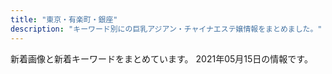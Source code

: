 ```yaml
---
title: "東京・有楽町・銀座"
description: "キーワード別にの巨乳アジアン・チャイナエステ嬢情報をまとめました。"
---
```


新着画像と新着キーワードをまとめています。
2021年05月15日の情報です。

<DmmAffiliateIns />
<KeywordTable
  shops={
    [
    {
        "keywords": {},
        "img_links": [],
        "name": "\u30e9\u30d5\u30a3\u30fc\u30eb",
        "station": "\u65b0\u65e5\u672c\u6a4b\u99c55\u756a\u51fa\u53e3",
        "url": "http://s-este.net/"
    },
    {
        "name": "Tiara-\u30c6\u30a4\u30a2\u30e9-",
        "station": "\u6771\u9280\u5ea7\u99c5A7\u51fa\u53e3",
        "img_links": [
            "https://est-tiara.info/staffPhoto/b20210304095845.jpg",
            "https://est-tiara.info/staffPhoto/b20201016083614.jpg",
            "https://est-tiara.info/staffPhoto/b20210304100121.jpg",
            "https://est-tiara.info/images/gallery/r6.jpg",
            "https://est-tiara.info/staffPhoto/s20210304095739.jpg",
            "https://est-tiara.info/js/sliderLine/slide_next.png",
            "https://est-tiara.info/images/gallery/r3.jpg",
            "https://est-tiara.info/staffPhoto/b20210304100038.jpg",
            "https://est-tiara.info/staffPhoto/b20201016083828.jpg",
            "https://est-tiara.info/staffPhoto/b20210304095623.jpg",
            "https://est-tiara.info/staffPhoto/s20210304095623.jpg",
            "https://est-tiara.info/uploadfiles/Image/campaignEstTiaraInfo.jpg",
            "https://est-tiara.info/staffPhoto/s20201016083614.jpg",
            "https://est-tiara.info/js/sliderLine/slide_prev.png",
            "https://est-tiara.info/images/mobile.png",
            "https://est-tiara.info/staffPhoto/s20210304100038.jpg",
            "https://est-tiara.info/images/gallery/r7.jpg",
            "https://est-tiara.info/images/gallery/r1.jpg",
            "https://est-tiara.info/images/gallery/r5.jpg",
            "https://est-tiara.info/staffPhoto/s20210304100121.jpg",
            "https://est-tiara.info/images/gallery/r8.jpg",
            "https://est-tiara.info/images/returnBtn.png",
            "https://est-tiara.info/images/gallery/r2.jpg",
            "https://est-tiara.info/staffPhoto/b20210304095739.jpg",
            "https://est-tiara.info/staffPhoto/s20201016083828.jpg",
            "https://est-tiara.info/staffPhoto/s20210304095845.jpg",
            "https://est-tiara.info/images/gallery/r4.jpg"
        ],
        "url": "https://est-tiara.info/",
        "keywords": {
            "C": 1,
            "D": 4,
            "87": 1,
            "E": 1,
            "89": 1
        }
    },
    {
        "url": "https://kayabacho-mensesthe.com/",
        "name": "Spa Ananda",
        "keywords": {
            "E": 4,
            "C": 10,
            "D": 12
        },
        "station": "\u8305\u5834\u753a\u99c52\u756a\u51fa\u53e3",
        "img_links": [
            "https://kayabacho-mensesthe.com/images/main3.jpg",
            "https://kayabacho-mensesthe.com/room/room-l7.jpg",
            "https://kayabacho-mensesthe.com/staff/urara-s1.jpg",
            "https://kayabacho-mensesthe.com/staff/ayaka-s1.jpg",
            "https://kayabacho-mensesthe.com/images/clear.png",
            "https://kayabacho-mensesthe.com/images/top3.jpg",
            "https://kayabacho-mensesthe.com/room/room-l1.jpg",
            "https://kayabacho-mensesthe.com/room/room-l2.jpg",
            "https://kayabacho-mensesthe.com/staff/misaki-s1.jpg",
            "https://kayabacho-mensesthe.com/room/room-l8.jpg",
            "https://kayabacho-mensesthe.com/icon/facebook.png",
            "https://kayabacho-mensesthe.com/wp/wp-content/uploads/2020/10/aki-s1-150x150.jpg",
            "https://kayabacho-mensesthe.com/staff/aoi-s1.jpg",
            "https://kayabacho-mensesthe.com/staff/emi-s1.jpg",
            "https://kayabacho-mensesthe.com/wp/wp-content/uploads/2019/12/IMG_8988.jpg",
            "https://kayabacho-mensesthe.com/wp/wp-content/uploads/2021/01/yuna.jpg",
            "https://kayabacho-mensesthe.com/room/room-l5.jpg",
            "https://kayabacho-mensesthe.com/icon/yelp.png",
            "https://kayabacho-mensesthe.com/icon/twitter.png",
            "https://kayabacho-mensesthe.com/staff/rin-s1.jpg",
            "https://kayabacho-mensesthe.com/images/mensesthe.jpg",
            "https://kayabacho-mensesthe.com/images/main1.jpg",
            "https://kayabacho-mensesthe.com/staff/yuna-s1.jpg",
            "https://kayabacho-mensesthe.com/link/mens-esthe.png",
            "https://kayabacho-mensesthe.com/images/top2.jpg",
            "https://kayabacho-mensesthe.com/icon/line.png",
            "https://kayabacho-mensesthe.com/wp/wp-content/uploads/2019/08/mimi.jpg",
            "https://kayabacho-mensesthe.com/images/footer-r.png",
            "https://kayabacho-mensesthe.com/staff/nao-s1.jpg",
            "https://kayabacho-mensesthe.com/staff/miyu-s1.jpg",
            "https://kayabacho-mensesthe.com/wp/wp-content/uploads/2020/11/urara3.jpg",
            "https://kayabacho-mensesthe.com/wp/wp-content/uploads/2020/08/ayaka-1.jpg",
            "https://kayabacho-mensesthe.com/images/flower.png",
            "https://kayabacho-mensesthe.com/wp/wp-content/uploads/2020/02/miyu.jpg",
            "https://kayabacho-mensesthe.com/images/main4.jpg",
            "https://kayabacho-mensesthe.com/images/main2.jpg",
            "https://kayabacho-mensesthe.com/staff/aki-s1.jpg",
            "https://kayabacho-mensesthe.com/images/top1.jpg",
            "https://kayabacho-mensesthe.com/images/footer-l.png",
            "https://kayabacho-mensesthe.com/room/room-l6.jpg",
            "https://kayabacho-mensesthe.com/wp/wp-content/uploads/2020/12/yuki.jpg",
            "https://kayabacho-mensesthe.com/wp/wp-content/uploads/2019/12/misaki.jpg",
            "https://kayabacho-mensesthe.com/wp/wp-content/uploads/2019/12/mitsuki.jpg",
            "https://kayabacho-mensesthe.com/staff/mimi-s1.jpg",
            "https://kayabacho-mensesthe.com/room/room-l3.jpg",
            "https://kayabacho-mensesthe.com/room/room-l4.jpg",
            "https://kayabacho-mensesthe.com/wp/wp-content/uploads/2019/12/emi.jpg",
            "https://kayabacho-mensesthe.com/wp/wp-content/uploads/2019/07/misaki.jpg"
        ]
    },
    {
        "station": "\u6771\u65e5\u672c\u6a4b\u99c5A2\u51fa\u53e3",
        "name": "Evergrace-\u30a8\u30d0\u30fc\u30b0\u30ec\u30fc\u30b9-",
        "url": "http://tokyo-relaxtime.asia/",
        "img_links": [
            "http://tokyo-relaxtime.asia/img/interior/corridor-1.jpg",
            "http://tokyo-relaxtime.asia/img/tw_mark.png",
            "http://tokyo-relaxtime.asia/img/slick/st-3.jpg",
            "http://tokyo-relaxtime.asia/img/cast/yuka-01.jpg",
            "http://tokyo-relaxtime.asia/img/cast/alice-01.jpg",
            "http://tokyo-relaxtime.asia/img/cast/alice-04.jpg",
            "http://tokyo-relaxtime.asia/img/cast/yuka-04.jpg",
            "http://tokyo-relaxtime.asia/img/interior/lobby-1.jpg",
            "http://tokyo-relaxtime.asia/img/cast/yuka-03.jpg",
            "http://tokyo-relaxtime.asia/img/slick/st-5.jpg",
            "http://tokyo-relaxtime.asia/img/slick/st-1.jpg",
            "http://tokyo-relaxtime.asia/img/cast/momo-01.jpg",
            "http://tokyo-relaxtime.asia/img/cast/ai-04.jpg",
            "http://tokyo-relaxtime.asia/img/cast/miki-03.jpg",
            "http://tokyo-relaxtime.asia/img/cast/momo-02.jpg",
            "http://tokyo-relaxtime.asia/img/slick/st-4.jpg",
            "http://tokyo-relaxtime.asia/img/cast/miki-04.jpg",
            "http://tokyo-relaxtime.asia/img/cast/yuka-02.jpg",
            "http://tokyo-relaxtime.asia/img/slick/st-6.jpg",
            "http://tokyo-relaxtime.asia/img/cast/miki-02.jpg",
            "http://tokyo-relaxtime.asia/img/cast/alice-03.jpg",
            "http://tokyo-relaxtime.asia/img/cast/momo-03.jpg",
            "http://tokyo-relaxtime.asia/img/cast/ai-03.jpg",
            "http://tokyo-relaxtime.asia/img/cast/momo-04.jpg",
            "http://tokyo-relaxtime.asia/img/cast/ai-02.jpg",
            "http://tokyo-relaxtime.asia/img/cast/alice-02.jpg",
            "http://tokyo-relaxtime.asia/img/cast/ai-01.jpg",
            "http://tokyo-relaxtime.asia/img/cast/miki-01.jpg"
        ],
        "keywords": {}
    },
    {
        "station": "\u6c34\u5929\u5bae\u524d\u99c56\u756a\u51fa\u53e3",
        "keywords": {},
        "img_links": [
            "http://e-berry.work/images/interior_t.jpg",
            "http://e-berry.work/sp/staff/nene.jpg",
            "http://e-berry.work/images/head.jpg",
            "http://e-berry.work/images/9.jpg",
            "http://e-berry.work/staff/rina.jpg",
            "http://e-berry.work/sp/images/staff_t.png",
            "http://e-berry.work/sp/images/ac1.jpg",
            "http://e-berry.work/sp/images/int1.png",
            "http://e-berry.work/images/b1.jpg",
            "http://e-berry.work/sp/images/newsb.png",
            "http://e-berry.work/sp/images/9.jpg",
            "http://e-berry.work/images/int1.jpg",
            "http://e-berry.work/sp/img/natumi1.jpg",
            "http://e-berry.work/sp/img/haruka1.jpg",
            "http://e-berry.work/images/newface.jpg",
            "http://e-berry.work/sp/images/sys3.png",
            "http://e-berry.work/sp/images/concept.jpg",
            "http://e-berry.work/sp/images/rec2.png",
            "http://e-berry.work/sp/images/head.jpg",
            "http://e-berry.work/sp/images/interior_t.png",
            "http://e-berry.work/sp/staff/yoko.jpg",
            "http://e-berry.work/sp/images/newface.png",
            "http://e-berry.work/img/rina1.jpg",
            "http://e-berry.work/sp/images/rec1.jpg",
            "http://e-berry.work/img/yoko1.jpg",
            "http://e-berry.work/img/ai1.jpg",
            "http://e-berry.work/sp/img/rina1.jpg",
            "http://e-berry.work/img/natumi1.jpg",
            "http://e-berry.work/images/sys3.jpg",
            "http://e-berry.work/sp/images/int2.png",
            "http://e-berry.work/sp/images/sys1.png",
            "http://e-berry.work/img/nene1.jpg",
            "http://e-berry.work/staff/yoko.jpg",
            "http://e-berry.work/staff/ayumi.jpg",
            "http://e-berry.work/images/news_t.jpg",
            "http://e-berry.work/sp/images/tel.png",
            "http://e-berry.work/images/newsb.png",
            "http://e-berry.work/sp/images/b1.jpg",
            "http://e-berry.work/images/sys2.jpg",
            "http://e-berry.work/sp/images/10.jpg",
            "http://e-berry.work/sp/img/aya1.jpg",
            "http://e-berry.work/sp/staff/moka.jpg",
            "http://e-berry.work/img/moka1.jpg",
            "http://e-berry.work/sp/staff/hikari.jpg",
            "http://e-berry.work/sp/images/news.png",
            "http://e-berry.work/sp/images/topgirl.png",
            "http://e-berry.work/sp/img/moka1.jpg",
            "http://e-berry.work/sp/img/nene1.jpg",
            "http://e-berry.work/img/haruka1.jpg",
            "http://e-berry.work/images/tgirl.jpg",
            "http://e-berry.work/sp/staff/haruka.jpg",
            "http://e-berry.work/staff/moka.jpg",
            "http://e-berry.work/images/concept.jpg",
            "http://e-berry.work/sp/images/b2.jpg",
            "http://e-berry.work/images/rec2.jpg",
            "http://e-berry.work/sp/images/footer.jpg",
            "http://e-berry.work/staff/hikari.jpg",
            "http://e-berry.work/img/aya1.jpg",
            "http://e-berry.work/images/int2.jpg",
            "http://e-berry.work/img/hikari1.jpg",
            "http://e-berry.work/images/staff_t.jpg",
            "http://e-berry.work/staff/haruka.jpg",
            "http://e-berry.work/images/rec1.jpg",
            "http://e-berry.work/sp/img/hikari1.jpg",
            "http://e-berry.work/staff/ai.jpg",
            "http://e-berry.work/sp/img/yoko1.jpg",
            "http://e-berry.work/images/b2.jpg",
            "http://e-berry.work/sp/staff/rina.jpg",
            "http://e-berry.work/sp/images/sys2.png",
            "http://e-berry.work/sp/staff/aya.jpg",
            "http://e-berry.work/sp/staff/ayumi.jpg",
            "http://e-berry.work/staff/aya.jpg",
            "http://e-berry.work/sp/img/ayumi1.jpg",
            "http://e-berry.work/sp/staff/ai.jpg",
            "http://e-berry.work/images/10.jpg",
            "http://e-berry.work/staff/natumi.jpg",
            "http://e-berry.work/sp/staff/natumi.jpg",
            "http://e-berry.work/staff/nene.jpg",
            "http://e-berry.work/images/ac1.jpg",
            "http://e-berry.work/images/sys1.jpg",
            "http://e-berry.work/images/sm.jpg",
            "http://e-berry.work/sp/img/ai1.jpg",
            "http://e-berry.work/img/ayumi1.jpg"
        ],
        "url": "http://e-berry.work/index.html",
        "name": "\u30a2\u30ed\u30de\u30a2\u30ea\u30a2"
    },
    {
        "keywords": {
            "D": 27,
            "86": 18,
            "87": 6,
            "88": 3,
            "C": 6,
            "85": 6
        },
        "img_links": [
            "http://www.hitomebore.esjp.info/files/011.jpg",
            "http://www.hitomebore.esjp.info/images/btn2.png",
            "http://www.hitomebore.esjp.info/files/009.jpg",
            "http://www.hitomebore.esjp.info/files/012.jpg",
            "http://www.hitomebore.esjp.info/images/m1.jpg",
            "http://www.hitomebore.esjp.info/images/m3.jpg",
            "http://www.hitomebore.esjp.info/files/010.jpg",
            "http://www.hitomebore.esjp.info/images/m2.jpg",
            "http://www.hitomebore.esjp.info/files/013.jpg",
            "http://www.hitomebore.esjp.info/files/015.jpg",
            "http://www.hitomebore.esjp.info/images/mainImg_sub.jpg",
            "http://www.hitomebore.esjp.info/files/016.jpg",
            "http://www.hitomebore.esjp.info/files/014.jpg",
            "http://www.hitomebore.esjp.info/images/m4.jpg",
            "http://www.hitomebore.esjp.info/files/007.jpg",
            "http://www.hitomebore.esjp.info/files/002.jpg",
            "http://www.hitomebore.esjp.info/images/mainImg2.jpg",
            "http://www.hitomebore.esjp.info/files/008.jpg"
        ],
        "url": "http://www.hitomebore.esjp.info/",
        "station": "\u65b0\u5bcc\u753a\u99c53\u756a\u51fa\u53e3",
        "name": "\u3072\u3068\u3081\u307c\u308c"
    },
    {
        "url": "http://www.comodo.relaxjp.info/",
        "keywords": {
            "90": 1,
            "D": 7,
            "87": 6,
            "C": 1,
            "85": 2,
            "E": 1,
            "88": 1
        },
        "station": "\u99ac\u55b0\u6a2a\u5c71\u99c5A2\u51fa\u53e3",
        "img_links": [
            "http://www.comodo.relaxjp.info/files/001-02.jpg",
            "http://www.comodo.relaxjp.info/images/top.png",
            "http://www.comodo.relaxjp.info/files/015-03.jpg",
            "http://www.comodo.relaxjp.info/files/002-03.jpg",
            "http://www.comodo.relaxjp.info/files/011-03.jpg",
            "http://www.comodo.relaxjp.info/files/010-03.jpg",
            "http://www.comodo.relaxjp.info/images/s_info.jpg",
            "http://www.comodo.relaxjp.info/files/015.jpg",
            "http://www.comodo.relaxjp.info/files/014-02.jpg",
            "http://www.comodo.relaxjp.info/files/013-03.jpg",
            "http://www.comodo.relaxjp.info/files/003-02.jpg",
            "http://www.comodo.relaxjp.info/files/012-02.jpg",
            "http://www.comodo.relaxjp.info/files/001.jpg",
            "http://www.comodo.relaxjp.info/files/014-03.jpg",
            "http://www.comodo.relaxjp.info/files/003-03.jpg",
            "http://www.comodo.relaxjp.info/files/002.jpg",
            "http://www.comodo.relaxjp.info/images/s_staff.jpg",
            "http://www.comodo.relaxjp.info/files/012.jpg",
            "http://www.comodo.relaxjp.info/files/010.jpg",
            "http://www.comodo.relaxjp.info/images/bj1.jpg",
            "http://www.comodo.relaxjp.info/images/hua.jpg",
            "http://www.comodo.relaxjp.info/files/003.jpg",
            "http://www.comodo.relaxjp.info/files/001-03.jpg",
            "http://www.comodo.relaxjp.info/files/013-02.jpg",
            "http://www.comodo.relaxjp.info/files/005-03.jpg",
            "http://www.comodo.relaxjp.info/files/010-02.jpg",
            "http://www.comodo.relaxjp.info/files/002-02.jpg",
            "http://www.comodo.relaxjp.info/images/bj3.jpg",
            "http://www.comodo.relaxjp.info/files/011-02.jpg",
            "http://www.comodo.relaxjp.info/files/014.jpg",
            "http://www.comodo.relaxjp.info/files/015-02.jpg",
            "http://www.comodo.relaxjp.info/files/005.jpg",
            "http://www.comodo.relaxjp.info/images/s_news.jpg",
            "http://www.comodo.relaxjp.info/files/012-03.jpg",
            "http://www.comodo.relaxjp.info/files/011.jpg",
            "http://www.comodo.relaxjp.info/files/013.jpg",
            "http://www.comodo.relaxjp.info/images/s_link.jpg",
            "http://www.comodo.relaxjp.info/files/005-02.jpg"
        ],
        "name": "COMODO -\u30b3\u30e2\u30c9-"
    },
    {
        "name": "COCOSIA",
        "station": "\u4eba\u5f62\u753a\u99c5A1\u51fa\u53e3",
        "img_links": [
            "http://cocosia-massage.work/sp/img/cam1.jpg",
            "http://cocosia-massage.work/img/st5.jpg",
            "http://cocosia-massage.work/sp/img/pc.jpg",
            "http://cocosia-massage.work/sp/img/rec.jpg",
            "http://cocosia-massage.work/sp/img/t-s.jpg",
            "http://cocosia-massage.work/img/r9.jpg",
            "http://cocosia-massage.work/img/sta2.jpg",
            "http://cocosia-massage.work/img/fla-2.jpg",
            "http://cocosia-massage.work/img/news.jpg",
            "http://cocosia-massage.work/img/st3.jpg",
            "http://cocosia-massage.work/sp/img/p-5.jpg",
            "http://cocosia-massage.work/img/xmas.png",
            "http://cocosia-massage.work/sp/img/p-4.jpg",
            "http://cocosia-massage.work/img/st4.jpg",
            "http://cocosia-massage.work/img/sta1.jpg",
            "http://cocosia-massage.work/sp/img/st5.jpg",
            "http://cocosia-massage.work/img/sta3.jpg",
            "http://cocosia-massage.work/img/st1.jpg",
            "http://cocosia-massage.work/sp/img/sys.jpg",
            "http://cocosia-massage.work/sp/img/botton.jpg",
            "http://cocosia-massage.work/sp/img/cam4.jpg",
            "http://cocosia-massage.work/img/nos.jpg",
            "http://cocosia-massage.work/sp/img/st3.jpg",
            "http://cocosia-massage.work/sp/img/cam3.jpg",
            "http://cocosia-massage.work/sp/img/st6.jpg",
            "http://cocosia-massage.work/img/conc.jpg",
            "http://cocosia-massage.work/img/sta5.jpg",
            "http://cocosia-massage.work/img/cncp.jpg",
            "http://cocosia-massage.work/img/st2.jpg",
            "http://cocosia-massage.work/sp/img/acc.jpg",
            "http://cocosia-massage.work/sp/img/p-6.jpg",
            "http://cocosia-massage.work/sp/img/t-r.jpg",
            "http://cocosia-massage.work/img/st6.jpg",
            "http://cocosia-massage.work/img/newf.jpg",
            "http://cocosia-massage.work/img/sta4.jpg",
            "http://cocosia-massage.work/sp/img/st2.jpg",
            "http://cocosia-massage.work/sp/img/st1.jpg",
            "http://cocosia-massage.work/sp/img/qr.jpg",
            "http://cocosia-massage.work/sp/img/p-3.jpg",
            "http://cocosia-massage.work/img/acc.jpg",
            "http://cocosia-massage.work/sp/img/st4.jpg",
            "http://cocosia-massage.work/sp/img/t-t.jpg",
            "http://cocosia-massage.work/img/fla-1.jpg",
            "http://cocosia-massage.work/img/sta6.jpg",
            "http://cocosia-massage.work/sp/img/t-t2.jpg",
            "http://cocosia-massage.work/img/head2.jpg",
            "http://cocosia-massage.work/sp/img/cam2.jpg",
            "http://cocosia-massage.work/sp/img/info.jpg"
        ],
        "url": "http://cocosia-massage.work/",
        "keywords": {
            "C": 22,
            "88": 5,
            "87": 2,
            "D": 8,
            "85": 16,
            "E": 2,
            "F": 5
        }
    },
    {
        "img_links": [
            "http://toukasui.jpn.mn/images/s_staff.png",
            "http://toukasui.jpn.mn/images/room3.jpg",
            "http://toukasui.jpn.mn/photos/sites/49/2019/07/2019070111270334.jpg",
            "http://toukasui.jpn.mn/photos/sites/49/2019/08/2019082510480041.jpg",
            "http://toukasui.jpn.mn/photos/sites/49/2019/06/2019061711394937.jpg",
            "http://toukasui.jpn.mn/images/news.jpg",
            "http://toukasui.jpn.mn/images/room1.jpg",
            "http://toukasui.jpn.mn/photos/sites/49/2019/02/2019020710305082.jpg",
            "http://toukasui.jpn.mn/images/pick.jpg",
            "http://toukasui.jpn.mn/photos/sites/49/2019/11/2019111002374421.jpg",
            "http://toukasui.jpn.mn/photos/sites/49/2021/04/2021041715313779.jpg",
            "http://toukasui.jpn.mn/photos/sites/49/2018/11/2018111701424587.jpg",
            "http://toukasui.jpn.mn/photos/sites/49/2019/03/2019030615101559.jpg",
            "http://toukasui.jpn.mn/photos/sites/49/2019/09/2019091616543823.jpg",
            "http://toukasui.jpn.mn/photos/sites/49/2019/02/2019021519245846.jpg",
            "http://toukasui.jpn.mn/images/face.jpg",
            "http://toukasui.jpn.mn/photos/sites/49/2019/08/2019081010463794.jpg",
            "http://toukasui.jpn.mn/photos/sites/49/2021/04/2021040817571791.jpg",
            "http://toukasui.jpn.mn/photos/sites/49/2018/12/2018121411170742.jpg",
            "http://toukasui.jpn.mn/images/room2.jpg",
            "http://toukasui.jpn.mn/images/mobile.jpg",
            "http://toukasui.jpn.mn/photos/sites/49/2018/11/2018110702420266.jpg",
            "http://toukasui.jpn.mn/photos/sites/49/2020/09/202009151644200.jpg",
            "http://toukasui.jpn.mn/images/top.jpg",
            "http://toukasui.jpn.mn/images/room4.jpg"
        ],
        "keywords": {
            "D": 10,
            "E": 4,
            "89": 1,
            "87": 3,
            "86": 7,
            "85": 3,
            "88": 1,
            "F": 1
        },
        "url": "http://toukasui.jpn.mn/",
        "station": "\u6771\u9280\u5ea7\u99c55\u756a\u51fa\u53e3",
        "name": "\u6843\u82b1\u6c34*\u3068\u3046\u304b\u3059\u3044"
    },
    {
        "name": "\u6975\u4e0a\u30e1\u30f3\u30ba\u30a2\u30ed\u30de\u65e5\u672c\u6a4b",
        "station": "\u8305\u5834\u753a\u99c510\u756a\u51fa\u53e3",
        "keywords": {},
        "url": "https://aroma.tyo.cm/",
        "img_links": []
    },
    {
        "keywords": {
            "85": 2,
            "E": 3,
            "89": 3,
            "C": 2
        },
        "name": "\u60a0",
        "station": "JR\u6771\u4eac\u99c5\u516b\u91cd\u6d32\u53e3",
        "url": "http://koikst.xyz/",
        "img_links": [
            "http://koikst.xyz/_src/20885809/www.cman.png",
            "http://koikst.xyz/_src/20886005/wechatimg35.jpg",
            "http://koikst.xyz/_src/51067435/wechatimg725.jpg",
            "http://koikst.xyz/_src/20886060/index_33.png",
            "http://koikst.xyz/_src/20886231/_dsf0770_pp.jpg",
            "http://koikst.xyz/_src/20886211/07958eda583eff2b24876adf03c0a434.jpg",
            "http://koikst.xyz/_src/20885845/up.png",
            "http://koikst.xyz/_src/20886062/index_35.png",
            "http://koikst.xyz/_src/51067437/wechatimg724.jpg",
            "http://koikst.xyz/_src/20886061/index_34.png",
            "http://koikst.xyz/_src/20886058/sign.png",
            "http://koikst.xyz/_src/20885811/up.png",
            "http://koikst.xyz/_src/20886019/up.png",
            "http://koikst.xyz/_src/20886103/up.png",
            "http://koikst.xyz/_src/20886300/media-20170919.jpg",
            "http://koikst.xyz/_src/20886007/_k3_6020.jpg",
            "http://koikst.xyz/_src/20886122/up.png",
            "http://koikst.xyz/_src/20886287/9c88380aa0315ec9292225a3223d62d9.jpg",
            "http://koikst.xyz/_src/20886148/therapist-ito.jpg",
            "http://koikst.xyz/_src/20886059/sign.png",
            "http://koikst.xyz/_src/20886233/906ab10dd05fdcaee1fa99bd6e5779ea.jpg",
            "http://koikst.xyz/_src/20885997/up.png",
            "http://koikst.xyz/_src/51067440/wechatimg723.jpg",
            "http://koikst.xyz/_src/20886006/wechatimg36.jpg",
            "http://koikst.xyz/_src/20885836/sign.jpg",
            "http://koikst.xyz/_src/20886303/07958eda583eff2b24876adf03c0a434.jpg",
            "http://koikst.xyz/_src/20886063/index_36.png",
            "http://koikst.xyz/_src/20886035/up.png",
            "http://sunflower.jp.net/5.jpg",
            "http://sunflower.jp.net/6.jpg",
            "http://koikst.xyz/_src/20886009/img_2917.jpg",
            "http://koikst.xyz/_src/20885828/up.png",
            "http://sunflower.jp.net/2.jpg",
            "http://koikst.xyz/_src/20886092/therapist-ito.jpg",
            "http://koikst.xyz/_src/20886308/t02200330_0640096013249885015.jpg",
            "http://koikst.xyz/_src/20886283/img20170527114635169213.png",
            "http://koikst.xyz/_src/20886235/t02200330_0640096013249885015.jpg",
            "http://koikst.xyz/_src/20886066/slider2.png",
            "http://koikst.xyz/_src/51067433/wechatimg726.jpg",
            "http://koikst.xyz/_src/20886229/_dsf0778_pp.jpg",
            "http://koikst.xyz/_src/20886065/index_38.png",
            "http://koikst.xyz/_src/20886064/index_37.png",
            "http://sunflower.jp.net/3.jpg",
            "http://koikst.xyz/_src/20886222/up.png",
            "http://sunflower.jp.net/1.jpg",
            "http://koikst.xyz/_src/20886305/therapist-ito.jpg",
            "http://koikst.xyz/_src/20886310/wechatimg405.jpg",
            "http://koikst.xyz/_src/20886008/_k3_6019.jpg",
            "http://koikst.xyz/_src/21089124/img20180325193504865361.png",
            "http://koikst.xyz/_src/20886010/img_3017.jpg",
            "http://koikst.xyz/_src/20991736/t02200330_0640096013249885015.jpg",
            "http://koikst.xyz/_src/20886111/_dsf0778_pp.jpg"
        ]
    },
    {
        "keywords": {
            "86": 13,
            "C": 2,
            "E": 1,
            "D": 10
        },
        "station": "\u99ac\u55b0\u6a2a\u5c71\u99c5A2\u51fa\u53e3",
        "name": "Miss.9\uff5e\u30df\u30b9.\u30ad\u30e5\u30a6\uff5e",
        "url": "http://esthe-aroma.com/",
        "img_links": [
            "http://esthe-aroma.com/images/cg02.jpg",
            "http://esthe-aroma.com/images/icon_top.png",
            "http://esthe-aroma.com/images/mainImg_sub.jpg",
            "http://esthe-aroma.com/images/cg04.jpg",
            "http://esthe-aroma.com/images/cg08.jpg",
            "http://esthe-aroma.com/images/cg06.jpg",
            "http://esthe-aroma.com/images/cg09.jpg",
            "http://esthe-aroma.com/images/cg11.jpg",
            "http://esthe-aroma.com/images/icon_concept.png",
            "http://esthe-aroma.com/images/photo02.jpg",
            "http://esthe-aroma.com/images/cg03.jpg",
            "http://esthe-aroma.com/images/icon_staff.png",
            "http://esthe-aroma.com/images/photo03.jpg",
            "http://esthe-aroma.com/images/photo01.jpg",
            "http://esthe-aroma.com/images/icon_tel.png",
            "http://esthe-aroma.com/images/cg07.jpg",
            "http://esthe-aroma.com/images/btn2.png",
            "http://esthe-aroma.com/images/cg01.jpg",
            "http://esthe-aroma.com/images/cg05.jpg",
            "http://esthe-aroma.com/images/qrc.jpg",
            "http://esthe-aroma.com/images/cg13.jpg",
            "http://esthe-aroma.com/images/cg10.jpg",
            "http://esthe-aroma.com/images/cg12.jpg",
            "http://esthe-aroma.com/images/end-info.png",
            "http://esthe-aroma.com/images/icon_info.png"
        ]
    },
    {
        "name": "Dream",
        "keywords": {
            "\u30bb\u30af\u30b7\u30fc": 3,
            "88": 1
        },
        "station": "\u4eba\u5f62\u753a\u99c5A1\u51fa\u53e3",
        "img_links": [
            "https://ningyocho-esthe.work/images/dream/staff/\u3042\u307f.jpg",
            "https://ningyocho-esthe.work/images/dream/common/gallery_07.png",
            "https://ningyocho-esthe.work/images/dream/common/header_phone_pc.png",
            "https://ningyocho-esthe.work/images/dream/common/gallery_09.png",
            "https://ningyocho-esthe.work/images/dream/staff/1.jpg",
            "https://ningyocho-esthe.work/images/dream/home/image_02.png",
            "https://ningyocho-esthe.work/images/dream/staff/imgapp_1.jpg",
            "https://ningyocho-esthe.work/images/dream/home/teaser.png",
            "https://ningyocho-esthe.work/images/dream/staff/13.jpg",
            "https://ningyocho-esthe.work/images/dream/staff/imgapp6.jpg",
            "https://ningyocho-esthe.work/images/dream/common/gallery_01.png",
            "https://ningyocho-esthe.work/images/dream/common/gallery_03.png",
            "https://ningyocho-esthe.work/images/dream/home/image_01.png",
            "https://ningyocho-esthe.work/images/dream/common/side_bnr_01.png",
            "https://ningyocho-esthe.work/images/dream/common/credit_03.png",
            "https://ningyocho-esthe.work/images/dream/staff/ni.jpeg",
            "https://ningyocho-esthe.work/images/dream/common/gallery_05.png",
            "https://ningyocho-esthe.work/images/dream/staff/3.jpg",
            "https://ningyocho-esthe.work/images/dream/common/gallery_04.png",
            "https://ningyocho-esthe.work/images/dream/common/header_info.png",
            "https://ningyocho-esthe.work/images/dream/common/gallery_06.png",
            "https://ningyocho-esthe.work/images/dream/common/gallery_08.png",
            "https://ningyocho-esthe.work/images/dream/common/credit_01.png",
            "https://ningyocho-esthe.work/images/dream/common/gallery_10.png",
            "https://ningyocho-esthe.work/images/dream/staff/2.jpg",
            "https://ningyocho-esthe.work/images/dream/common/credit_02.png",
            "https://ningyocho-esthe.work/images/dream/staff/\u30ca\u30ca.jpg",
            "https://ningyocho-esthe.work/images/dream/home/image_03.png",
            "https://ningyocho-esthe.work/images/dream/staff/imgapp_3.jpg",
            "https://ningyocho-esthe.work/images/dream/common/gallery_02.png",
            "https://ningyocho-esthe.work/images/dream/nvpuai2.jpeg",
            "https://ningyocho-esthe.work/images/dream/common/side_bnr_02.png"
        ],
        "url": "https://ningyocho-esthe.work/"
    },
    {
        "name": "Angela",
        "url": "http://www.kayabatyo-massage.work/",
        "keywords": {},
        "station": "\u8305\u5834\u753a\u99c511\u756a\u51fa\u53e3",
        "img_links": [
            "http://www.kayabatyo-massage.work/images/recruit/message_03.png",
            "http://www.kayabatyo-massage.work/images/recruit/point_04.png",
            "http://www.kayabatyo-massage.work/images/mainvisual_01_s.jpg",
            "http://www.kayabatyo-massage.work/images/recruit/point_07.png",
            "http://www.kayabatyo-massage.work/images/recruit/nagare_05.png",
            "http://www.kayabatyo-massage.work/images/recruit/point_08.png",
            "http://www.kayabatyo-massage.work/images/mainvisual_02_s.jpg",
            "http://www.kayabatyo-massage.work/images/icon_new.png",
            "http://www.kayabatyo-massage.work/images/mainvisual_02.jpg",
            "http://www.kayabatyo-massage.work/images/icon_ranking_02.png",
            "http://www.kayabatyo-massage.work/images/icon_ranking_03.png",
            "http://www.kayabatyo-massage.work/images/recruit/nagare_07.png",
            "http://www.kayabatyo-massage.work/images/trigger.jpg",
            "http://www.kayabatyo-massage.work/images/recruit/point_09.png",
            "http://www.kayabatyo-massage.work/images/recruit/nagare_01.jpg",
            "http://www.kayabatyo-massage.work/images/recruit/nagare_06.png",
            "http://www.kayabatyo-massage.work/images/recruit/nagare_02.jpg",
            "http://www.kayabatyo-massage.work/images/icon_ranking_01.png",
            "http://www.kayabatyo-massage.work/images/no_image.jpg",
            "http://www.kayabatyo-massage.work/images/recruit/nagare_03.jpg",
            "http://www.kayabatyo-massage.work/staff/hinata.jpg",
            "http://www.kayabatyo-massage.work/images/recruit/point_03.png",
            "http://www.kayabatyo-massage.work/images/recruit/req_03.jpg",
            "http://www.kayabatyo-massage.work/staff/nanami.jpg",
            "http://www.kayabatyo-massage.work/images/sw_tel.png",
            "http://www.kayabatyo-massage.work/images/head_therapist.jpg",
            "http://www.kayabatyo-massage.work/images/mainvisual_01.jpg",
            "http://www.kayabatyo-massage.work/staff/kaoru.jpg",
            "http://www.kayabatyo-massage.work/images/recruit/point_05.png",
            "http://www.kayabatyo-massage.work/images/recruit/sp_mainvisual.jpg",
            "http://www.kayabatyo-massage.work/images/sw_home.png",
            "http://www.kayabatyo-massage.work/images/recruit/point_06.png",
            "http://www.kayabatyo-massage.work/images/head_interior.jpg"
        ]
    },
    {
        "keywords": {
            "88": 6,
            "C": 14,
            "86": 4,
            "85": 10,
            "D": 6
        },
        "url": "http://yurarika.work/",
        "name": "\u3086\u3089\u308a\u9999",
        "img_links": [
            "http://yurarika.work/staff/mirai1.jpg",
            "http://yurarika.work/staff/mirai2.jpg",
            "http://yurarika.work/staff/mika2.jpg",
            "http://yurarika.work/staff/mika1.jpg",
            "http://yurarika.work/staff/aya2.jpg",
            "http://yurarika.work/staff/aya1.jpg",
            "http://yurarika.work/staff/mika.jpg",
            "http://yurarika.work/staff/mirai.jpg",
            "http://yurarika.work/img/all/loader.png",
            "http://yurarika.work/staff/rara.jpg",
            "http://yurarika.work/staff/rara1.jpg",
            "http://yurarika.work/staff/rara2.jpg",
            "http://yurarika.work/staff/aya.jpg"
        ],
        "station": "\u6c34\u5929\u5bae\u524d\u99c58\u756a\u51fa\u53e3"
    },
    {
        "keywords": {
            "86": 4,
            "F": 2,
            "C": 30
        },
        "img_links": [
            "https://melodyspa.tokyo/images/st/mina.jpg",
            "https://melodyspa.tokyo/images/st/miho.jpg",
            "https://melodyspa.tokyo/images/st/yuna1.jpg",
            "https://melodyspa.tokyo/images/share/pagetop.png",
            "https://melodyspa.tokyo/images/st/mina2.jpg",
            "https://melodyspa.tokyo/images/st/ringo.jpg",
            "https://melodyspa.tokyo/images/st/rara2.jpg",
            "https://melodyspa.tokyo/images/st/yuri.jpg",
            "https://melodyspa.tokyo/images/st/yuna.jpg",
            "https://melodyspa.tokyo/images/st/yuna2.jpg",
            "https://melodyspa.tokyo/images/topimage/topimage.jpg",
            "https://melodyspa.tokyo/images/st/you.jpg",
            "https://melodyspa.tokyo/images/st/you2.jpg",
            "https://melodyspa.tokyo/images/st/risa.jpg",
            "https://melodyspa.tokyo/images/st/you3.jpg"
        ],
        "url": "https://melodyspa.tokyo/",
        "name": "Melody Spa -\u30e1\u30ed\u30c7\u30a3 \u30b9\u30d1-",
        "station": "JR\u65b0\u65e5\u672c\u6a4b\u99c56\u756a\u51fa\u53e3"
    },
    {
        "url": "http://yume-sato.blue/",
        "keywords": {},
        "img_links": [
            "http://yume-sato.blue/uploads//sites/18/2021/04/1.jpg",
            "http://yume-sato.blue/uploads//sites/18/2020/09/g2-150x150.jpg",
            "http://yume-sato.blue/uploads//sites/18/2020/09/top1-1.jpg",
            "http://yume-sato.blue/uploads//sites/18/2020/09/g4-150x150.jpg",
            "http://yume-sato.blue/uploads//sites/18/2020/09/pick.jpg",
            "http://yume-sato.blue/uploads//sites/18/2020/09/top.jpg",
            "http://yume-sato.blue/uploads//sites/18/2020/09/g6.jpg",
            "http://yume-sato.blue/uploads//sites/18/2020/09/g1.jpg",
            "http://yume-sato.blue/uploads//sites/18/2020/09/g1-150x150.jpg",
            "http://yume-sato.blue/uploads//sites/18/2020/09/g6-150x150.jpg",
            "http://yume-sato.blue/uploads//sites/18/2020/10/g2.jpg",
            "http://yume-sato.blue/uploads//sites/18/2020/09/g3.jpg",
            "http://yume-sato.blue/uploads//sites/18/2020/09/g4.jpg",
            "http://yume-sato.blue/uploads//sites/18/2020/09/s_staff.png",
            "http://yume-sato.blue/uploads//sites/18/2020/12/gg-150x150.jpg",
            "http://yume-sato.blue/uploads//sites/18/2020/09/g5.jpg",
            "http://yume-sato.blue/uploads//sites/18/2020/12/gg.jpg",
            "http://yume-sato.blue/uploads//sites/18/2021/04/1-225x300.jpg",
            "http://yume-sato.blue/uploads//sites/18/2020/09/g5-150x150.jpg",
            "http://yume-sato.blue/uploads//sites/18/2020/09/news.jpg",
            "http://yume-sato.blue/uploads//sites/18/2020/09/g3-150x150.jpg",
            "http://yume-sato.blue/uploads//sites/18/2020/09/mobile-1.jpg",
            "http://yume-sato.blue/uploads//sites/18/2020/09/g2.jpg"
        ],
        "station": "\u4eba\u5f62\u753a\u99c5A6",
        "name": "\u5922\u306e\u90f7"
    },
    {
        "url": "http://f-relaxe.net",
        "keywords": {
            "85": 3,
            "E": 3,
            "G": 1,
            "93": 1,
            "83": 1,
            "91": 1,
            "C": 3,
            "89": 1,
            "90": 1,
            "87": 1,
            "D": 2,
            "86": 1
        },
        "name": "For you",
        "img_links": [
            "http://f-relaxe.net/images/index_16.jpg",
            "http://f-relaxe.net/images/index_18.jpg",
            "http://f-relaxe.net/girl/02.jpg",
            "http://f-relaxe.net/girl/010.jpg",
            "http://f-relaxe.net/images/info.jpg",
            "http://f-relaxe.net/images/index_07.jpg",
            "http://f-relaxe.net/girl/011a.jpg",
            "http://f-relaxe.net/images/index_12.jpg",
            "http://f-relaxe.net/girl/08a.jpg",
            "http://f-relaxe.net/girl/017.jpg",
            "http://f-relaxe.net/girl/010a.jpg",
            "http://f-relaxe.net/images/sub_12.jpg",
            "http://f-relaxe.net/girl/07.jpg",
            "http://f-relaxe.net/images/01.jpg",
            "http://f-relaxe.net/images/index_08.jpg",
            "http://f-relaxe.net/girl/07a.jpg",
            "http://f-relaxe.net/images/index_05.jpg",
            "http://f-relaxe.net/images/index_10.jpg",
            "http://f-relaxe.net/images/staff_11.jpg",
            "http://f-relaxe.net/images/index_119.jpg",
            "http://f-relaxe.net/images/index_13.jpg",
            "http://f-relaxe.net/images/02.jpg",
            "http://f-relaxe.net/images/index_09.jpg",
            "http://f-relaxe.net/girl/012.jpg",
            "http://f-relaxe.net/images/sub_10.jpg",
            "http://f-relaxe.net/images/rec_11.jpg",
            "http://f-relaxe.net/girl/013.jpg",
            "http://f-relaxe.net/images/sub_15.jpg",
            "http://f-relaxe.net/images/index_01.jpg",
            "http://f-relaxe.net/girl/012a.jpg",
            "http://f-relaxe.net/images/index_03.jpg",
            "http://f-relaxe.net/images/index_17.jpg",
            "http://f-relaxe.net/girl/09a.jpg",
            "http://f-relaxe.net/images/index_04.jpg",
            "http://f-relaxe.net/images/rec.jpg",
            "http://f-relaxe.net/images/info_11.jpg",
            "http://f-relaxe.net/girl/011.jpg",
            "http://f-relaxe.net/images/index_14.jpg",
            "http://f-relaxe.net/girl/08.jpg",
            "http://f-relaxe.net/images/line.jpg",
            "http://f-relaxe.net/girl/09.jpg",
            "http://f-relaxe.net/girl/04.jpg",
            "http://f-relaxe.net/girl/00.jpg",
            "http://f-relaxe.net/girl/02a.jpg",
            "http://f-relaxe.net/images/index_06.jpg",
            "http://f-relaxe.net/girl/013a.jpg",
            "http://f-relaxe.net/images/03.jpg",
            "http://f-relaxe.net/girl/024.jpg"
        ],
        "station": "JR\u6771\u4eac\u99c5\u516b\u91cd\u6d32\u5317\u53e3"
    },
    {
        "name": "PRIME\u30fb\u30d7\u30e9\u30a4\u30e0",
        "station": "\u99ac\u55b0\u753a\u99c51\u756a\u51fa\u53e3",
        "img_links": [
            "http://prime-relax.work/img/st4.jpg",
            "http://prime-relax.work/img/IMG_1709.jpg",
            "http://prime-relax.work/img/link10033.jpg",
            "http://prime-relax.work/sp/img/t-a.jpg",
            "http://prime-relax.work/sp/img/p-9.jpg",
            "http://prime-relax.work/img/st8.jpg",
            "http://prime-relax.work/img/st013.jpg",
            "http://prime-relax.work/img/st04.jpg",
            "http://prime-relax.work/sp/img/sta14.jpg",
            "http://prime-relax.work/sp/img/p-7.jpg",
            "http://prime-relax.work/img/st11.jpg",
            "http://prime-relax.work/img/mo.png",
            "http://prime-relax.work/sp/img/info.jpg",
            "http://prime-relax.work/img/st12.jpg",
            "http://prime-relax.work/img/head.jpg",
            "http://prime-relax.work/img/IMG_1667.jpg",
            "http://prime-relax.work/img/sta5.jpg",
            "http://prime-relax.work/sp/img/add2.jpg",
            "http://prime-relax.work/sp/img/t-t.jpg",
            "http://prime-relax.work/sp/img/add3.jpg",
            "http://prime-relax.work/img/st014.jpg",
            "http://prime-relax.work/sp/img/sta12.jpg",
            "http://prime-relax.work/img/sta12.jpg",
            "http://prime-relax.work/sp/img/sta13.jpg",
            "http://prime-relax.work/img/link20067.jpg",
            "http://prime-relax.work/sp/img/sys.jpg",
            "http://prime-relax.work/img/IMG_1699.jpg",
            "http://prime-relax.work/img/sta13.jpg",
            "http://prime-relax.work/img/st7.jpg",
            "http://prime-relax.work/sp/img/tit.jpg",
            "http://prime-relax.work/sp/img/time.jpg",
            "http://prime-relax.work/sp/img/sta4.jpg",
            "http://prime-relax.work/sp/img/pic.jpg",
            "http://prime-relax.work/sp/img/add.jpg",
            "http://prime-relax.work/img/sta4.jpg",
            "http://prime-relax.work/sp/img/t-s.jpg",
            "http://prime-relax.work/img/st08.jpg",
            "http://prime-relax.work/img/eve.jpg",
            "http://prime-relax.work/sp/img/p-8.jpg",
            "http://prime-relax.work/img/sta14.jpg",
            "http://prime-relax.work/img/sta11.jpg",
            "http://prime-relax.work/img/st07.jpg",
            "http://prime-relax.work/img/sys.jpg",
            "http://prime-relax.work/img/link-.jpg",
            "http://prime-relax.work/img/st13.jpg",
            "http://prime-relax.work/img/sta7.jpg",
            "http://prime-relax.work/sp/img/sta5.jpg",
            "http://prime-relax.work/sp/img/sta11.jpg",
            "http://prime-relax.work/sp/img/sta7.jpg",
            "http://prime-relax.work/img/sta8.jpg",
            "http://prime-relax.work/sp/img/botton.jpg",
            "http://prime-relax.work/sp/img/pc.jpg",
            "http://prime-relax.work/img/body-.jpg",
            "http://prime-relax.work/sp/img/sta8.jpg",
            "http://prime-relax.work/img/st5.jpg",
            "http://prime-relax.work/img/IMG_1675.jpg",
            "http://prime-relax.work/sp/img/tel.jpg",
            "http://prime-relax.work/img/bottom-.png",
            "http://prime-relax.work/img/bottom.png",
            "http://prime-relax.work/img/link300100.jpg",
            "http://prime-relax.work/img/st9.jpg",
            "http://prime-relax.work/img/st14.jpg",
            "http://prime-relax.work/sp/img/cam.jpg",
            "http://prime-relax.work/sp/img/t-o.jpg",
            "http://prime-relax.work/sp/img/t-r.jpg",
            "http://prime-relax.work/img/sta9.jpg",
            "http://prime-relax.work/sp/img/sta9.jpg"
        ],
        "url": "http://prime-relax.work/",
        "keywords": {
            "86": 7,
            "82": 1,
            "88": 1,
            "D": 10,
            "87": 4,
            "C": 7,
            "E": 1,
            "84": 5
        }
    },
    {
        "url": "http://xn--vckg5a5c7c8c1czd.in.net/",
        "img_links": [
            "http://xn--vckg5a5c7c8c1czd.in.net/images/an_2_04.jpg",
            "http://xn--vckg5a5c7c8c1czd.in.net/images/slider/slide3s.jpg",
            "http://xn--vckg5a5c7c8c1czd.in.net/images/staff_images/cg14.jpg",
            "http://xn--vckg5a5c7c8c1czd.in.net/images/an_2_05.jpg",
            "http://xn--vckg5a5c7c8c1czd.in.net/images/staff_images/cg2.jpg",
            "http://xn--vckg5a5c7c8c1czd.in.net/images/staff_images/top_small_5.jpg",
            "http://xn--vckg5a5c7c8c1czd.in.net/images/staff_images/top_small_2.jpg",
            "http://xn--vckg5a5c7c8c1czd.in.net/images/staff_images/cg1.jpg",
            "http://xn--vckg5a5c7c8c1czd.in.net/images/an_1_04.jpg",
            "http://xn--vckg5a5c7c8c1czd.in.net/images/an_2_02.jpg",
            "http://xn--vckg5a5c7c8c1czd.in.net/images/staff_images/cg17.jpg",
            "http://xn--vckg5a5c7c8c1czd.in.net/images/index_01.jpg",
            "http://xn--vckg5a5c7c8c1czd.in.net/images/an_1_03.jpg",
            "http://xn--vckg5a5c7c8c1czd.in.net/images/staff_images/top_small_16.jpg",
            "http://xn--vckg5a5c7c8c1czd.in.net/images/staff_images/cg16.jpg",
            "http://xn--vckg5a5c7c8c1czd.in.net/images/an_1_06.jpg",
            "http://xn--vckg5a5c7c8c1czd.in.net/images/QRcode.jpg",
            "http://xn--vckg5a5c7c8c1czd.in.net/images/no.png",
            "http://xn--vckg5a5c7c8c1czd.in.net/images/slider/slide3.jpg",
            "http://xn--vckg5a5c7c8c1czd.in.net/images/slider/slide1.jpg",
            "http://xn--vckg5a5c7c8c1czd.in.net/images/staff_images/top_small_17.jpg",
            "http://xn--vckg5a5c7c8c1czd.in.net/images/an_2_06.jpg",
            "http://xn--vckg5a5c7c8c1czd.in.net/images/slider/slide1s.jpg",
            "http://xn--vckg5a5c7c8c1czd.in.net/images/staff_images/top_small_14.jpg",
            "http://xn--vckg5a5c7c8c1czd.in.net/images/an_2_07.jpg",
            "http://xn--vckg5a5c7c8c1czd.in.net/images/staff_images/cg5.jpg",
            "http://xn--vckg5a5c7c8c1czd.in.net/images/an_2_03.jpg",
            "http://xn--vckg5a5c7c8c1czd.in.net/images/slider/slide2s.jpg",
            "http://xn--vckg5a5c7c8c1czd.in.net/images/slider/slide2.jpg",
            "http://xn--vckg5a5c7c8c1czd.in.net/images/an_1_07.jpg",
            "http://xn--vckg5a5c7c8c1czd.in.net/images/staff_images/top_small_1.jpg",
            "http://xn--vckg5a5c7c8c1czd.in.net/images/an_1_02.jpg"
        ],
        "station": "\u65b0\u5bcc\u753a\u99c5",
        "keywords": {
            "E": 4,
            "D": 20,
            "86": 24
        },
        "name": "\u7652\u3057\u306e\u6d77"
    },
    {
        "name": "Angel Love",
        "url": "https://angel-love.tyo.cm/",
        "keywords": {
            "83": 5,
            "C": 5,
            "87": 5,
            "86": 10,
            "D": 15
        },
        "img_links": [
            "https://angel-love.tyo.cm/images/news_bj1.jpg",
            "https://angel-love.tyo.cm/images/mobile.jpg",
            "https://angel-love.tyo.cm/photos/sites/27/2021/05/2021051405262130.jpg",
            "https://angel-love.tyo.cm/images/s1.jpg",
            "https://angel-love.tyo.cm/images/s_staff.png",
            "https://angel-love.tyo.cm/images/news_bj3.jpg",
            "https://angel-love.tyo.cm/images/room1.jpg",
            "https://angel-love.tyo.cm/images/room2.jpg",
            "https://angel-love.tyo.cm/images/info.jpg",
            "https://angel-love.tyo.cm/images/s3.jpg",
            "https://angel-love.tyo.cm/images/room4.jpg",
            "https://angel-love.tyo.cm/photos/sites/27/2021/05/202105140525172.jpg",
            "https://angel-love.tyo.cm/images/top.jpg",
            "https://angel-love.tyo.cm/images/s_news.jpg",
            "https://angel-love.tyo.cm/photos/sites/27/2021/05/2021051405281627.jpg",
            "https://angel-love.tyo.cm/photos/sites/27/2021/05/2021051405270947.jpg",
            "https://angel-love.tyo.cm/images/room3.jpg"
        ],
        "station": "\u9280\u5ea7\u99c5A5\u51fa\u53e3"
    },
    {
        "name": "Sweet",
        "keywords": {
            "C": 3,
            "D": 6,
            "E": 6,
            "88": 3,
            "85": 3,
            "86": 6,
            "89": 3
        },
        "station": "\u8305\u5834\u753a\u99c53\u756a\u51fa\u53e3",
        "url": "http://sweet-massage.work/",
        "img_links": [
            "http://sweet-massage.work/img/m1.png",
            "http://sweet-massage.work/sp/img/t-a.jpg",
            "http://sweet-massage.work/img/st3.jpg",
            "http://sweet-massage.work/sp/img/time.jpg",
            "http://sweet-massage.work/sp/img/tit.jpg",
            "http://sweet-massage.work/sp/img/st04.jpg",
            "http://sweet-massage.work/sp/img/pic.jpg",
            "http://sweet-massage.work/sp/img/t-o.jpg",
            "http://sweet-massage.work/sp/img/st2.jpg",
            "http://sweet-massage.work/sp/img/add2.jpg",
            "http://sweet-massage.work/sp/img/s3.jpg",
            "http://sweet-massage.work/sp/img/st02.jpg",
            "http://sweet-massage.work/sp/img/s2.jpg",
            "http://sweet-massage.work/img/sta2.jpg",
            "http://sweet-massage.work/sp/img/st005.jpg",
            "http://sweet-massage.work/sp/img/st3.jpg",
            "http://sweet-massage.work/img/st4.jpg",
            "http://sweet-massage.work/sp/img/botton.jpg",
            "http://sweet-massage.work/sp/img/st03.jpg",
            "http://sweet-massage.work/img/sta3.jpg",
            "http://sweet-massage.work/sp/img/t-t.jpg",
            "http://sweet-massage.work/img/s5.jpg",
            "http://sweet-massage.work/img/st01.jpg",
            "http://sweet-massage.work/img/s3.jpg",
            "http://sweet-massage.work/img/nos.jpg",
            "http://sweet-massage.work/img/s4.jpg",
            "http://sweet-massage.work/img/s1.jpg",
            "http://sweet-massage.work/sp/img/add.jpg",
            "http://sweet-massage.work/sp/img/sys.jpg",
            "http://sweet-massage.work/sp/img/st4.jpg",
            "http://sweet-massage.work/img/st005.jpg",
            "http://sweet-massage.work/img/sta4.jpg",
            "http://sweet-massage.work/img/st5.jpg",
            "http://sweet-massage.work/img/sta5.jpg",
            "http://sweet-massage.work/img/s2.jpg",
            "http://sweet-massage.work/img/mobile-1.png",
            "http://sweet-massage.work/img/st2.jpg",
            "http://sweet-massage.work/sp/img/s5.jpg",
            "http://sweet-massage.work/sp/img/tel.jpg",
            "http://sweet-massage.work/img/st03.jpg",
            "http://sweet-massage.work/img/st04.jpg",
            "http://sweet-massage.work/sp/img/st1.jpg",
            "http://sweet-massage.work/sp/img/st5.jpg",
            "http://sweet-massage.work/sp/img/pc.jpg",
            "http://sweet-massage.work/img/st1.jpg",
            "http://sweet-massage.work/sp/img/t-s.jpg",
            "http://sweet-massage.work/sp/img/info.jpg",
            "http://sweet-massage.work/sp/img/st05.jpg",
            "http://sweet-massage.work/img/st05.jpg",
            "http://sweet-massage.work/sp/img/st01.jpg",
            "http://sweet-massage.work/sp/img/t-r.jpg",
            "http://sweet-massage.work/img/st02.jpg",
            "http://sweet-massage.work/img/sta1.jpg",
            "http://sweet-massage.work/sp/img/s4.jpg",
            "http://sweet-massage.work/img/foot-body.jpg"
        ]
    },
    {
        "url": "http://sakura.relaxnabi.com/",
        "keywords": {
            "C": 4,
            "87": 2,
            "D": 3,
            "89": 3
        },
        "name": "\u685c\uff5e\u3055\u304f\u3089\uff5e",
        "station": "\u8305\u5834\u753a\u99c51\u756a\u51fa\u53e3",
        "img_links": [
            "http://sakura.relaxnabi.com/css/nav/nav-006.png",
            "http://sakura.relaxnabi.com/css/staff/staff17.jpg",
            "http://sakura.relaxnabi.com/css/nav/nav-004.png",
            "http://sakura.relaxnabi.com/css/nav/nav-005.png",
            "http://sakura.relaxnabi.com/css/topleft01.png",
            "http://sakura.relaxnabi.com/css/staff/staff13.jpg",
            "http://sakura.relaxnabi.com/css/topright02.jpg",
            "http://sakura.relaxnabi.com/css/staff/staff17-b.jpg",
            "http://sakura.relaxnabi.com/css/staff/staff14a.jpg",
            "http://sakura.relaxnabi.com/css/staff/staff02.jpg",
            "http://sakura.relaxnabi.com/css/nav/nav-001.png",
            "http://sakura.relaxnabi.com/css/nav/nav-003.png",
            "http://sakura.relaxnabi.com/css/nav/nav-002.png",
            "http://sakura.relaxnabi.com/css/staff/staff06.jpg",
            "http://sakura.relaxnabi.com/css/staff/staff04.jpg",
            "http://sakura.relaxnabi.com/css/tel03.png",
            "http://sakura.relaxnabi.com/css/topleft02.png",
            "http://sakura.relaxnabi.com/css/cam01.png"
        ]
    },
    {
        "url": "http://arm-heal.com/",
        "img_links": [
            "http://arm-heal.com/pic/topimg3.png",
            "http://arm-heal.com/img/ttl_mobile.png",
            "http://arm-heal.com/pic/head.jpg",
            "http://arm-heal.com/i/files/homeimg.jpg",
            "http://arm-heal.com/pic/topimg4.png",
            "http://arm-heal.com/staff/yuki/01.jpg",
            "http://arm-heal.com/staff/miya/01.jpg",
            "http://arm-heal.com/img/ttl_staff.jpg",
            "http://arm-heal.com/staff/yuuyuu/01mb.jpg",
            "http://arm-heal.com/staff/aya/01mb.jpg",
            "http://arm-heal.com/staff/hikari/01.jpg",
            "http://arm-heal.com/staff/miya/01mb.jpg",
            "http://arm-heal.com/pic/topimg5.png",
            "http://arm-heal.com/staff/hikari/01mb.jpg",
            "http://arm-heal.com/img/ttl_rec.png",
            "http://arm-heal.com/pic/topimg1.png",
            "http://arm-heal.com/staff/miki/01.jpg",
            "http://arm-heal.com/staff/miki/01mb.jpg",
            "http://arm-heal.com/staff/aya/01.jpg",
            "http://arm-heal.com/img/corona.png",
            "http://arm-heal.com/staff/yuuyuu/01.jpg",
            "http://arm-heal.com/staff/yuki/01mb.jpg",
            "http://arm-heal.com/img/att.png",
            "http://arm-heal.com/pic/topimg2.png"
        ],
        "name": "\u7d05\u8449",
        "keywords": {
            "C": 15
        },
        "station": "\u516b\u4e01\u5800\u99c5A5\u53e3"
    },
    {
        "keywords": {
            "81": 3,
            "\u80f8": 2,
            "F": 6,
            "89": 21,
            "D": 30,
            "E": 13,
            "84": 3,
            "C": 12,
            "82": 3,
            "86": 6,
            "\u30bb\u30af\u30b7\u30fc": 1,
            "G": 6,
            "87": 12,
            "85": 6,
            "88": 21
        },
        "station": "\u5c0f\u4f1d\u99ac\u753a\u99c53\u756a\u51fa\u53e3",
        "img_links": [
            "http://luna-shine.info/uploads/lunashine/2019/04/tel.jpg",
            "http://luna-shine.info/uploads/lunashine/2019/03/e5beaee4bfa1e59bbee78987_201903141535171.jpg",
            "http://luna-shine.info/uploads/lunashine/images/no-photo.jpg",
            "http://luna-shine.info/uploads/lunashine/2016/12/img_4240.jpg",
            "http://luna-shine.info/uploads/lunashine/2016/11/31.jpg",
            "http://luna-shine.info/uploads/lunashine/2014/06/9c1b42356edc1bb51d040e0a1783fa97.png",
            "http://luna-shine.info/uploads/lunashine/2015/04/1111_e589afe69cac.jpg",
            "http://luna-shine.info/uploads/lunashine/2019/12/e5beaee4bfa1e59bbee78987_201912071546181.jpg",
            "http://luna-shine.info/uploads/lunashine/2013/01/room-9.jpg",
            "http://luna-shine.info/uploads/lunashine/2019/03/e5beaee4bfa1e59bbee78987_201903161627476.jpg",
            "http://luna-shine.info/uploads/lunashine/2013/05/p1020464_e589afe69cac.jpg",
            "http://luna-shine.info/uploads/lunashine/2019/05/e5beaee4bfa1e59bbee78987_201905171313091.jpg",
            "http://luna-shine.info/uploads/lunashine/images/rq01.jpg",
            "http://luna-shine.info/uploads/lunashine/2013/01/room-11.jpg",
            "http://luna-shine.info/uploads/lunashine/2015/03/11111.jpg",
            "http://luna-shine.info/uploads/lunashine/2013/10/e38182e38286e381bf3_e589afe69cac.jpg",
            "http://luna-shine.info/uploads/lunashine/2013/01/img_0427_e589afe69cac-276x368.jpg",
            "http://luna-shine.info/uploads/lunashine/2015/01/0.jpg",
            "http://luna-shine.info/uploads/lunashine/2013/10/e381bfe3818d2_e589afe69cac.jpg",
            "http://luna-shine.info/uploads/lunashine/2013/03/img_0522_e589afe69cac-1000x1333.jpg",
            "http://luna-shine.info/uploads/lunashine/2013/11/e381afe3828be3818befbc92-1000x1333.jpg",
            "http://luna-shine.info/uploads/lunashine/2013/10/e381bfe38286e3818d-5_e589afe69cac.jpg",
            "http://luna-shine.info/uploads/lunashine/2014/04/image_e589afe69cac.png",
            "http://luna-shine.info/uploads/lunashine/2013/01/room-8.jpg",
            "http://luna-shine.info/uploads/lunashine/2015/06/image1-266x4001.jpg",
            "http://luna-shine.info/uploads/lunashine/2013/01/qiu-1.jpg",
            "http://luna-shine.info/uploads/lunashine/2015/03/8dbe4d07b4f1258c30f14b30e60c1466.png",
            "http://luna-shine.info/uploads/lunashine/2015/01/2_e589afe69cac.jpg",
            "http://luna-shine.info/uploads/lunashine/2013/01/room-3.jpg",
            "http://luna-shine.info/uploads/lunashine/2019/07/qqe59bbee78987201504181707251.jpg",
            "http://luna-shine.info/uploads/lunashine/2014/06/image-15.jpeg",
            "http://luna-shine.info/uploads/lunashine/2013/01/room-1.jpg",
            "http://luna-shine.info/uploads/lunashine/2014/06/image-14.jpeg",
            "http://luna-shine.info/uploads/lunashine/2015/03/171f728230a16701d87b9e61ba70edf8.png",
            "http://luna-shine.info/uploads/lunashine/2019/04/bottom.jpg",
            "http://luna-shine.info/uploads/lunashine/2012/12/topview0.jpg",
            "http://luna-shine.info/uploads/lunashine/2014/05/22.jpg",
            "http://luna-shine.info/uploads/lunashine/2013/10/e381bfe382841_e589afe69cac.jpg",
            "http://luna-shine.info/uploads/lunashine/2013/10/4_e589afe69cac.jpg",
            "http://luna-shine.info/uploads/lunashine/2013/01/room-5.jpg",
            "http://luna-shine.info/uploads/lunashine/2013/01/room-10.jpg",
            "http://luna-shine.info/uploads/lunashine/images/new_d.jpg",
            "http://luna-shine.info/uploads/lunashine/2013/01/img_0370_e589afe69cac-276x368.jpg",
            "http://luna-shine.info/uploads/lunashine/images/picup.png",
            "http://luna-shine.info/uploads/lunashine/2019/04/e5beaee4bfa1e59bbee78987_2019031616274791.jpg",
            "http://luna-shine.info/uploads/lunashine/2015/04/1111_e589afe69cac1.jpg",
            "http://luna-shine.info/uploads/lunashine/2014/05/naomi1-276x3584.jpg",
            "http://luna-shine.info/uploads/lunashine/2019/12/e5beaee4bfa1e59bbee78987_20191207154634.jpg",
            "http://luna-shine.info/uploads/lunashine/2019/04/e5beaee4bfa1e59bbee78987_201903161627475.jpg",
            "http://luna-shine.info/uploads/lunashine/2013/01/room-2.jpg",
            "http://luna-shine.info/uploads/lunashine/2013/01/room-7.jpg",
            "http://luna-shine.info/uploads/lunashine/2018/05/2.jpg",
            "http://luna-shine.info/uploads/lunashine/2017/04/22221.jpg",
            "http://luna-shine.info/uploads/lunashine/2012/12/mobile.jpg",
            "http://luna-shine.info/uploads/lunashine/2019/05/e5beaee4bfa1e59bbee78987_20190517131309.jpg",
            "http://luna-shine.info/uploads/lunashine/2014/05/naomi1-276x3583.jpg",
            "http://luna-shine.info/uploads/lunashine/2017/03/saki1.jpg",
            "http://luna-shine.info/uploads/lunashine/2012/12/topview4.jpg",
            "http://luna-shine.info/uploads/lunashine/2013/11/e381afe3828be3818b-1000x1333.jpg",
            "http://luna-shine.info/uploads/lunashine/images/new_tit.jpg",
            "http://luna-shine.info/uploads/lunashine/images/rq03.jpg",
            "http://luna-shine.info/uploads/lunashine/2019/01/e5beaee4bfa1e59bbee78987_20190124144601.jpg",
            "http://luna-shine.info/uploads/lunashine/2015/12/qqe59bbee7898720151214133747.jpg",
            "http://luna-shine.info/uploads/lunashine/2019/04/flash1.jpg",
            "http://luna-shine.info/uploads/lunashine/2019/04/e5beaee4bfa1e59bbee78987_201903161627478.jpg",
            "http://luna-shine.info/uploads/lunashine/2020/01/e5beaee4bfa1e59bbee78987_20190517131309.jpg",
            "http://luna-shine.info/uploads/lunashine/2017/03/saki.jpg",
            "http://luna-shine.info/uploads/lunashine/2015/01/11.jpg",
            "http://luna-shine.info/uploads/lunashine/2012/12/mailmaka.jpg",
            "http://luna-shine.info/uploads/lunashine/2012/12/topview3.jpg",
            "http://luna-shine.info/uploads/lunashine/2015/09/1-12041z120344c1_e589afe69cac_e589afe69cac.jpg",
            "http://luna-shine.info/uploads/lunashine/2012/12/topview1.jpg",
            "http://luna-shine.info/uploads/lunashine/2013/01/room-6.jpg"
        ],
        "url": "http://luna-shine.info/",
        "name": "\u30eb\u30ca\u30b7\u30e3\u30a4\u30f3"
    },
    {
        "url": "http://missyou-esthe.com/",
        "station": "\u65b0\u5bcc\u753a\u99c53\u756a\u51fa\u53e3",
        "keywords": {
            "86": 14,
            "85": 2,
            "87": 4
        },
        "img_links": [
            "http://missyou-esthe.com/img/cg13.jpg",
            "http://missyou-esthe.com/img/tt15.jpg",
            "http://missyou-esthe.com/img/tt19.jpg",
            "http://missyou-esthe.com/img/cg03.jpg",
            "http://missyou-esthe.com/img/cg06.jpg",
            "http://missyou-esthe.com/img/tt18.jpg",
            "http://missyou-esthe.com/img/cg08.jpg",
            "http://missyou-esthe.com/img/tt21.jpg",
            "http://missyou-esthe.com/img/cg04.jpg",
            "http://missyou-esthe.com/img/mr1.jpg",
            "http://missyou-esthe.com/img/cg05.jpg",
            "http://missyou-esthe.com/img/tt2.jpg",
            "http://missyou-esthe.com/img/cg07.jpg",
            "http://missyou-esthe.com/img/t2.jpg",
            "http://missyou-esthe.com/img/tt17.jpg",
            "http://missyou-esthe.com/img/cg01.jpg",
            "http://missyou-esthe.com/img/t3.jpg",
            "http://missyou-esthe.com/img/tt1.jpg",
            "http://missyou-esthe.com/img/cg10.jpg",
            "http://missyou-esthe.com/img/tt20.jpg",
            "http://missyou-esthe.com/img/tt11.jpg",
            "http://missyou-esthe.com/img/cg11.jpg",
            "http://missyou-esthe.com/img/cg091.jpg",
            "http://missyou-esthe.com/img/cg02.jpg",
            "http://missyou-esthe.com/img/no.png",
            "http://missyou-esthe.com/img/t1.jpg",
            "http://missyou-esthe.com/img/eve.jpg",
            "http://missyou-esthe.com/img/lin.jpg",
            "http://missyou-esthe.com/img/tt13.jpg",
            "http://missyou-esthe.com/img/f1.jpg",
            "http://missyou-esthe.com/img/tt12.jpg",
            "http://missyou-esthe.com/img/tt16.jpg",
            "http://missyou-esthe.com/img/f.jpg",
            "http://missyou-esthe.com/img/tt14.jpg",
            "http://missyou-esthe.com/img/cg14.jpg",
            "http://missyou-esthe.com/img/tt4.jpg",
            "http://missyou-esthe.com/img/cg09.jpg"
        ],
        "name": "Lotus\uff5e\u30ed\u30fc\u30bf\u30b9\uff5e"
    }
]
}
/>
<DmmAffiliateScript />
